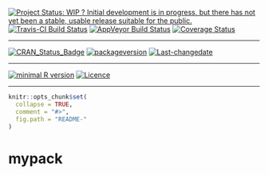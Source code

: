 <!-- rmarkdown v1 -->

[![Project Status: WIP ? Initial development is in progress, but there has not yet been a stable, usable release suitable for the
public.](http://www.repostatus.org/badges/latest/wip.svg)](http://www.repostatus.org/#wip)
[![Travis-CI Build Status](https://travis-ci.org/privefl/mypack.svg?branch=master)](https://travis-ci.org/privefl/mypack)
[![AppVeyor Build Status](https://ci.appveyor.com/api/projects/status/github/privefl/mypack?branch=master&svg=true)](https://ci.appveyor.com/project/privefl/mypack)
[![Coverage Status](https://img.shields.io/codecov/c/github/privefl/mypack/master.svg)](https://codecov.io/github/privefl/mypack?branch=master)
 
---
 
[![CRAN_Status_Badge](http://www.r-pkg.org/badges/version/mypack)](http://cran.r-project.org/package=mypack)
[![packageversion](https://img.shields.io/badge/Package%20version-0.1.0-orange.svg?style=flat-square)](commits/master)
[![Last-changedate](https://img.shields.io/badge/last%20change-`r gsub('-', '--', Sys.Date())`-yellowgreen.svg)](/commits/master)

 
---

[![minimal R version](https://img.shields.io/badge/R%3E%3D-3.2.5-6666ff.svg)](https://cran.r-project.org/)
[![Licence](https://img.shields.io/badge/licence-GPL--3-blue.svg)](https://www.gnu.org/licenses/gpl-3.0.en.html)

---
 
<!-- README.md is generated from README.Rmd. Please edit that file -->

```r
knitr::opts_chunk$set(
  collapse = TRUE,
  comment = "#>",
  fig.path = "README-"
)
```

# mypack



